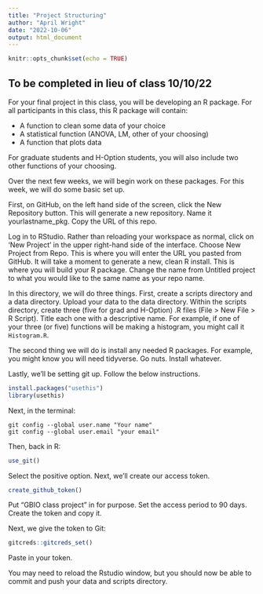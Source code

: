 ```yaml
---
title: "Project Structuring"
author: "April Wright"
date: "2022-10-06"
output: html_document
---
```


```r
knitr::opts_chunk$set(echo = TRUE)
```

## To be completed in lieu of class 10/10/22

For your final project in this class, you will be developing an R package. For all participants in this class, this R package will contain:

+ A function to clean some data of your choice
+ A statistical function (ANOVA, LM, other of your choosing)
+ A function that plots data

For graduate students and H-Option students, you will also include two other functions of your choosing.

Over the next few weeks, we will begin work on these packages. For this week, we will do some basic set up. 

First, on GitHub, on the left hand side of the screen, click the New Repository button. This will generate a new repository. Name it yourlastname_pkg. Copy the URL of this repo. 

Log in to RStudio. Rather than reloading your workspace as normal, click on 'New Project' in the upper right-hand side of the interface. Choose New Project from Repo. This is where you will enter the URL you pasted from GitHub. It will take a moment to generate a new, clean R install. This is where you will build your R package. Change the name from Untitled project to what you would like to the same name as your repo name.

In this directory, we will do three things. First, create a scripts directory and a data directory. Upload your data to the data directory. Within the scripts directory, create three (five for grad and H-Option) .R files (File > New File > R Script). Title each one with a descriptive name. For example, if one of your three (or five) functions will be making a histogram, you might call it `Histogram.R`.

The second thing we will do is install any needed R packages. For example, you might know you will need  tidyverse. Go nuts. Install whatever.

Lastly, we'll be setting git up. Follow the below instructions. 

```r
install.packages("usethis")
library(usethis)
```

Next, in the terminal:

```
git config --global user.name "Your name"
git config --global user.email "your email"
```

Then, back in R:

```r
use_git()
```

Select the positive option. Next, we'll create our access token.

```r

create_github_token()
```

Put "GBIO class project" in for purpose. Set the access period to 90 days. Create the token and copy it.

Next, we give the token to Git:

```r
gitcreds::gitcreds_set()

```
Paste in your token.

You may need to reload the Rstudio window, but you should now be able to commit and push your data and scripts directory.







